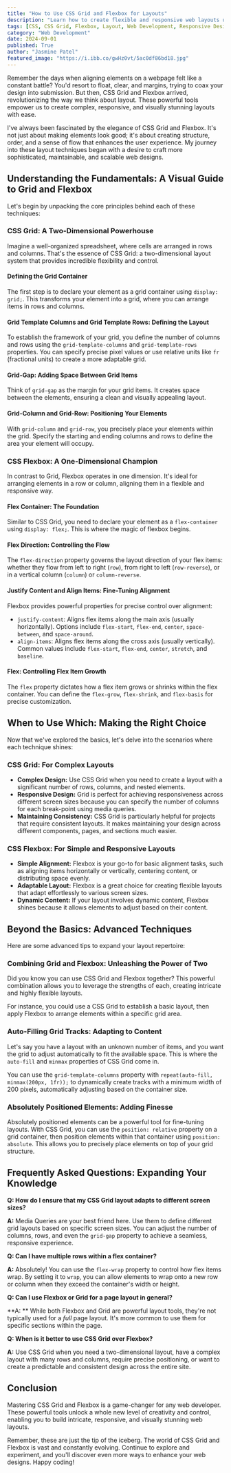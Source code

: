 ```yaml
---
title: "How to Use CSS Grid and Flexbox for Layouts"
description: "Learn how to create flexible and responsive web layouts using CSS Grid and Flexbox. This blog post covers the fundamentals of both techniques, including grid containers, flex containers, alignment, and positioning. Discover when to use each tool and how to combine them for powerful results."
tags: [CSS, CSS Grid, Flexbox, Layout, Web Development, Responsive Design, Frontend Development, Web Design, HTML, CSS3, Design, Web Design Principles, Web Standards, Web Developer, Programming, Code]
category: "Web Development"
date: 2024-09-01
published: True
author: "Jasmine Patel"
featured_image: "https://i.ibb.co/gwHz0vt/5ac0df86bd18.jpg"
---
```



Remember the days when aligning elements on a webpage felt like a constant battle? You'd resort to float, clear, and margins, trying to coax your design into submission. But then, CSS Grid and Flexbox arrived, revolutionizing the way we think about layout.  These powerful tools empower us to create complex, responsive, and visually stunning layouts with ease.

I've always been fascinated by the elegance of CSS Grid and Flexbox. It's not just about making elements look good; it's about creating structure, order, and a sense of flow that enhances the user experience.  My journey into these layout techniques began with a desire to craft more sophisticated, maintainable, and scalable web designs.

## Understanding the Fundamentals: A Visual Guide to Grid and Flexbox

Let's begin by unpacking the core principles behind each of these techniques:

### CSS Grid: A Two-Dimensional Powerhouse

Imagine a well-organized spreadsheet, where cells are arranged in rows and columns. That's the essence of CSS Grid: a two-dimensional layout system that provides incredible flexibility and control.

#### Defining the Grid Container

The first step is to declare your element as a grid container using `display: grid;`. This transforms your element into a grid, where you can arrange items in rows and columns.

#### Grid Template Columns and Grid Template Rows: Defining the Layout

To establish the framework of your grid, you define the number of columns and rows using the `grid-template-columns` and `grid-template-rows` properties. You can specify precise pixel values or use relative units like `fr` (fractional units) to create a more adaptable grid.

#### Grid-Gap: Adding Space Between Grid Items

Think of `grid-gap` as the margin for your grid items. It creates space between the elements, ensuring a clean and visually appealing layout.

#### Grid-Column and Grid-Row: Positioning Your Elements

With `grid-column` and `grid-row`, you precisely place your elements within the grid. Specify the starting and ending columns and rows to define the area your element will occupy.

### CSS Flexbox: A One-Dimensional Champion

In contrast to Grid, Flexbox operates in one dimension.  It's ideal for arranging elements in a row or column, aligning them in a flexible and responsive way. 

#### Flex Container: The Foundation

Similar to CSS Grid, you need to declare your element as a `flex-container` using `display: flex;`. This is where the magic of flexbox begins.

#### Flex Direction: Controlling the Flow

The `flex-direction` property governs the layout direction of your flex items:  whether they flow from left to right (`row`), from right to left (`row-reverse`), or in a vertical column (`column`) or `column-reverse`.

#### Justify Content and Align Items: Fine-Tuning Alignment

Flexbox provides powerful properties for precise control over alignment:

* `justify-content`:  Aligns flex items along the main axis (usually horizontally). Options include `flex-start`, `flex-end`, `center`, `space-between`, and `space-around`. 
* `align-items`: Aligns flex items along the cross axis (usually vertically). Common values include `flex-start`, `flex-end`, `center`, `stretch`, and `baseline`.

#### Flex: Controlling Flex Item Growth

The `flex` property dictates how a flex item grows or shrinks within the flex container. You can define the `flex-grow`, `flex-shrink`, and `flex-basis` for precise customization. 

## When to Use Which: Making the Right Choice

Now that we've explored the basics, let's delve into the scenarios where each technique shines:

###  CSS Grid: For Complex Layouts

* **Complex Design:** Use CSS Grid when you need to create a layout with a significant number of rows, columns, and nested elements. 
* **Responsive Design:**  Grid is perfect for achieving responsiveness across different screen sizes because you can specify the number of columns for each break-point using media queries.
* **Maintaining Consistency:** CSS Grid is particularly helpful for projects that require consistent layouts. It makes maintaining your design across different components, pages, and sections much easier.

### CSS Flexbox: For Simple and Responsive Layouts

* **Simple Alignment:**  Flexbox is your go-to for basic alignment tasks, such as aligning items horizontally or vertically, centering content, or distributing space evenly.
* **Adaptable Layout:** Flexbox is a great choice for creating flexible layouts that adapt effortlessly to various screen sizes. 
* **Dynamic Content:**  If your layout involves dynamic content, Flexbox shines because it allows elements to adjust based on their content. 

## Beyond the Basics: Advanced Techniques

Here are some advanced tips to expand your layout repertoire:

### Combining Grid and Flexbox: Unleashing the Power of Two

Did you know you can use CSS Grid and Flexbox together?  This powerful combination allows you to leverage the strengths of each, creating intricate and highly flexible layouts.

For instance, you could use a CSS Grid to establish a basic layout, then apply Flexbox to arrange elements within a specific grid area. 

### Auto-Filling Grid Tracks: Adapting to Content

Let's say you have a layout with an unknown number of items, and you want the grid to adjust automatically to fit the available space. This is where the `auto-fill` and `minmax` properties of CSS Grid come in. 

You can use the `grid-template-columns` property with `repeat(auto-fill, minmax(200px, 1fr));` to dynamically create tracks with a minimum width of 200 pixels, automatically adjusting based on the container size.

### Absolutely Positioned Elements: Adding Finesse

Absolutely positioned elements can be a powerful tool for fine-tuning layouts. With CSS Grid, you can use the `position: relative` property on a grid container, then position elements within that container using `position: absolute`. This allows you to precisely place elements on top of your grid structure.

## Frequently Asked Questions:  Expanding Your Knowledge

**Q: How do I ensure that my CSS Grid layout adapts to different screen sizes?**

**A:**  Media Queries are your best friend here.  Use them to define different grid layouts based on specific screen sizes. You can adjust the number of columns, rows, and even the `grid-gap` property to achieve a seamless, responsive experience. 

**Q: Can I have multiple rows within a flex container?** 

**A:** Absolutely!  You can use the `flex-wrap` property to control how flex items wrap. By setting it to `wrap`, you can allow elements to wrap onto a new row or column when they exceed the container's width or height.

**Q: Can I use Flexbox or Grid for a page layout in general?**

**A: ** While both Flexbox and Grid are powerful layout tools,  they're not typically used for a *full* page layout. It's more common to use them for specific sections within the page.

**Q: When is it better to use CSS Grid over Flexbox?**

**A:**  Use CSS Grid when you need a two-dimensional layout, have a complex layout with many rows and columns, require precise positioning, or want to create a predictable and consistent design across the entire site.

## Conclusion

Mastering CSS Grid and Flexbox is a game-changer for any web developer. These powerful tools unlock a whole new level of creativity and control, enabling you to build intricate, responsive, and visually stunning web layouts.

Remember, these are just the tip of the iceberg. The world of CSS Grid and Flexbox is vast and constantly evolving.  Continue to explore and experiment, and you'll discover even more ways to enhance your web designs.  Happy coding!
